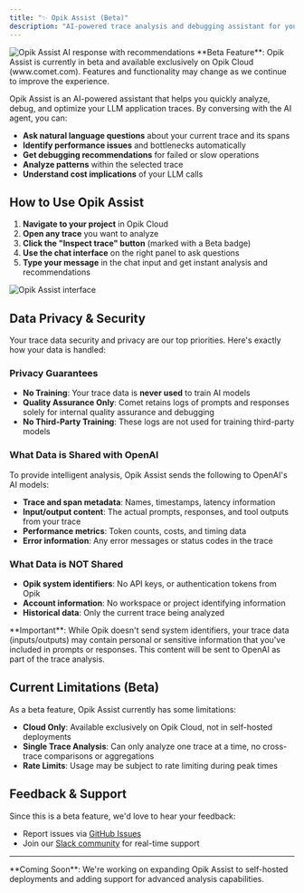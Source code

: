```yaml
---
title: "✨ Opik Assist (Beta)"
description: "AI-powered trace analysis and debugging assistant for your LLM applications"
---
```


<img src="/img/tracing/trace_inspector_with_response.png" alt="Opik Assist AI response with recommendations" />

<Warning>
**Beta Feature**: Opik Assist is currently in beta and available exclusively on Opik Cloud (www.comet.com). Features and functionality may change as we continue to improve the experience.
</Warning>

Opik Assist is an AI-powered assistant that helps you quickly analyze, debug, and optimize your LLM application traces. By conversing with the AI agent, you can:

- **Ask natural language questions** about your current trace and its spans
- **Identify performance issues** and bottlenecks automatically  
- **Get debugging recommendations** for failed or slow operations
- **Analyze patterns** within the selected trace
- **Understand cost implications** of your LLM calls

## How to Use Opik Assist

1. **Navigate to your project** in Opik Cloud
2. **Open any trace** you want to analyze
3. **Click the "Inspect trace" button** (marked with a Beta badge)
4. **Use the chat interface** on the right panel to ask questions
5. **Type your message** in the chat input and get instant analysis and recommendations

<img src="/img/tracing/trace_inspector_initial_view.png" alt="Opik Assist interface" />

## Data Privacy & Security

Your trace data security and privacy are our top priorities. Here's exactly how your data is handled:

### Privacy Guarantees
- **No Training**: Your trace data is **never used** to train AI models
- **Quality Assurance Only**: Comet retains logs of prompts and responses solely for internal quality assurance and debugging
- **No Third-Party Training**: These logs are not used for training third-party models

### What Data is Shared with OpenAI
To provide intelligent analysis, Opik Assist sends the following to OpenAI's AI models:
- **Trace and span metadata**: Names, timestamps, latency information
- **Input/output content**: The actual prompts, responses, and tool outputs from your trace
- **Performance metrics**: Token counts, costs, and timing data
- **Error information**: Any error messages or status codes in the trace

### What Data is NOT Shared
- **Opik system identifiers**: No API keys, or authentication tokens from Opik
- **Account information**: No workspace or project identifying information
- **Historical data**: Only the current trace being analyzed

<Warning>
**Important**: While Opik doesn't send system identifiers, your trace data (inputs/outputs) may contain personal or sensitive information that you've included in prompts or responses. This content will be sent to OpenAI as part of the trace analysis.
</Warning>

## Current Limitations (Beta)

As a beta feature, Opik Assist currently has some limitations:

- **Cloud Only**: Available exclusively on Opik Cloud, not in self-hosted deployments
- **Single Trace Analysis**: Can only analyze one trace at a time, no cross-trace comparisons or aggregations
- **Rate Limits**: Usage may be subject to rate limiting during peak times

## Feedback & Support

Since this is a beta feature, we'd love to hear your feedback:

- Report issues via [GitHub Issues](https://github.com/comet-ml/opik/issues)
- Join our [Slack community](http://chat.comet.com/) for real-time support

---

<Info>
**Coming Soon**: We're working on expanding Opik Assist to self-hosted deployments and adding support for advanced analysis capabilities.
</Info> 